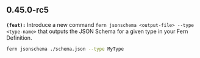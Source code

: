 ## 0.45.0-rc5
**`(feat):`** Introduce a new command `fern jsonschema <output-file> --type <type-name>`
that outputs the JSON Schema for a given type in your Fern Definition.

```sh
fern jsonschema ./schema.json --type MyType
```


